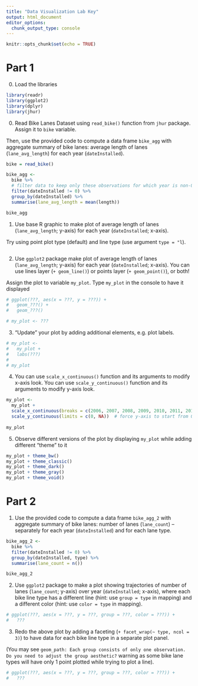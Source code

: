 ```yaml
---
title: "Data Visualization Lab Key"
output: html_document
editor_options: 
  chunk_output_type: console
---
```


```r
knitr::opts_chunk$set(echo = TRUE)
```




# Part 1

0. Load the libraries

```r
library(readr)
library(ggplot2)
library(dplyr)
library(jhur)
```

0. Read Bike Lanes Dataset using `read_bike()` function from `jhur` package. Assign it to `bike` variable. 

Then, use the provided code to compute a data frame `bike_agg` with aggregate summary of bike lanes: average length of lanes (`lane_avg_length`) for each year (`dateInstalled`). 

```r
bike = read_bike()

bike_agg <- 
  bike %>%
  # filter data to keep only these observations for which year is non-0
  filter(dateInstalled != 0) %>%
  group_by(dateInstalled) %>%
  summarise(lane_avg_length = mean(length)) 

bike_agg

```

1. Use base R graphic to make plot of average length of lanes (`lane_avg_length`; y-axis) for each year (`dateInstalled`; x-axis).

Try using point plot type (default) and line type  (use argument `type = "l`). 

```r

```

2. Use `ggplot2` package make plot of average length of lanes (`lane_avg_length`; y-axis) for each year (`dateInstalled`; x-axis). You can use lines layer (`+ geom_line()`) or points layer (`+ geom_point()`), or both!

Assign the plot to variable `my_plot`. Type `my_plot` in the console to have it displayed 

```r
# ggplot(???, aes(x = ???, y = ???)) + 
#   geom_???() + 
#   geom_???()

# my_plot <- ???
```

3. "Update" your plot by adding additional elements, e.g. plot labels. 

```r
# my_plot <- 
#   my_plot + 
#   labs(???)
# 
# my_plot
```

4. You can use `scale_x_continuous()` function and its arguments to modify x-axis look. You can use `scale_y_continuous()` function and its arguments to modify y-axis look. 

```r
my_plot <- 
  my_plot + 
  scale_x_continuous(breaks = c(2006, 2007, 2008, 2009, 2010, 2011, 2012, 2013)) + 
  scale_y_continuous(limits = c(0, NA))  # force y-axis to start from 0, do not force upper bound 
  
my_plot
```


5. Observe different versions of the plot by displaying `my_plot` while adding different "theme" to it  

```r
my_plot + theme_bw()
my_plot + theme_classic()
my_plot + theme_dark()
my_plot + theme_gray()
my_plot + theme_void()
```


# Part 2

1. Use the provided code to compute a data frame `bike_agg_2` with aggregate summary of bike lanes: number of lanes (`lane_count`) -- separately for each year (`dateInstalled`) and for each lane type. 

```r
bike_agg_2 <- 
  bike %>%
  filter(dateInstalled != 0) %>%
  group_by(dateInstalled, type) %>%
  summarise(lane_count = n())

bike_agg_2
```


2.  Use `ggplot2` package to make a plot showing trajectories of number of lanes (`lane_count`; y-axis) over year (`dateInstalled`; x-axis), where each bike line type has a different line (hint: use `group = type` in mapping) and a different color (hint: use `color = type` in mapping). 

```r
# ggplot(???, aes(x = ???, y = ???, group = ???, color = ???)) + 
#   ???
```

3. Redo the above plot by adding a faceting  (`+ facet_wrap(~ type, ncol = 3)`) to have data for each bike line type in a separate plot panel. 

(You may see `geom_path: Each group consists of only one observation. Do you need to adjust the group aesthetic?` warning as some bike lane types will have only 1 point plotted while trying to plot a line).

```r
# ggplot(???, aes(x = ???, y = ???, group = ???, color = ???)) + 
#   ???
```
